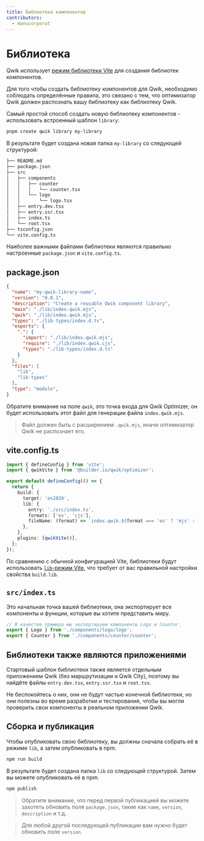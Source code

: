 ```yaml
---
title: Библиотека компонентов
contributors:
  - manucorporat
---
```


# Библиотека

Qwik использует [режим библиотеки Vite](https://vitejs.dev/guide/build.html#library-mode) для создания библиотек компонентов.

Для того чтобы создать библиотеку компонентов для Qwik, необходимо соблюдать определённые правила, это связано с тем, что оптимизатор Qwik должен распознать вашу библиотеку как библиотеку Qwik.

Самый простой способ создать новую библиотеку компонентов - использовать встроенный шаблон `library`:

```bash
pnpm create qwik library my-library
```

В результате будет создана новая папка `my-library` со следующей структурой:

```bash {2,11,14}
├── README.md
├── package.json
├── src
│   ├── components
│   │   ├── counter
│   │   │   └── counter.tsx
│   │   └── logo
│   │       └── logo.tsx
│   ├── entry.dev.tsx
│   ├── entry.ssr.tsx
│   ├── index.ts
│   └── root.tsx
├── tsconfig.json
└── vite.config.ts
```

Наиболее важными файлами библиотеки являются правильно настроенные `package.json` и `vite.config.ts`.

## package.json

```json
{
  "name": "my-qwik-library-name",
  "version": "0.0.1",
  "description": "Create a reusable Qwik component library",
  "main": "./lib/index.qwik.mjs",
  "qwik": "./lib/index.qwik.mjs",
  "types": "./lib-types/index.d.ts",
  "exports": {
    ".": {
      "import": "./lib/index.qwik.mjs",
      "require": "./lib/index.qwik.cjs",
      "types": "./lib-types/index.d.ts"
    }
  },
  "files": [
    "lib",
    "lib-types"
  ],
  "type": "module",
}
```

Обратите внимание на поле `qwik`, это точка входа для Qwik Optimizer, он будет использовать этот файл для генерации файла `index.qwik.mjs`.

> Файл должен быть с расширением `.qwik.mjs`, иначе оптимизатор Qwik не распознает его.

## vite.config.ts

```ts {8-12}
import { defineConfig } from 'vite';
import { qwikVite } from '@builder.io/qwik/optimizer';

export default defineConfig(() => {
  return {
    build: {
      target: 'es2020',
      lib: {
        entry: './src/index.ts',
        formats: ['es', 'cjs'],
        fileName: (format) => `index.qwik.${format === 'es' ? 'mjs' : 'cjs'}`,
      },
    },
    plugins: [qwikVite()],
  };
});
```

По сравнению с обычной конфигурацией Vite, библиотеки будут использовать [`lib`-режим Vite](https://vitejs.dev/guide/build.html#library-mode), что требует от вас правильной настройки свойства `build.lib`.

## `src/index.ts`

Это начальная точка вашей библиотеки, она экспортирует все компоненты и функции, которые вы хотите представить миру.

```ts
// В качестве примера мы экспортируем компоненты Logo и Counter.
export { Logo } from './components/logo/logo';
export { Counter } from './components/counter/counter';
```

## Библиотеки также являются приложениями

Стартовый шаблон библиотеки также является отдельным приложением Qwik (без маршрутизации и Qwik City), поэтому вы найдёте файлы `entry.dev.tsx`, `entry.ssr.tsx` и `root.tsx`.

Не беспокойтесь о них, они не будут частью конечной библиотеки, но они полезны во время разработки и тестирования, чтобы вы могли проверить свои компоненты в реальном приложении Qwik.

## Сборка и публикация

Чтобы опубликовать свою библиотеку, вы должны сначала собрать её в режиме `lib`, а затем опубликовать в npm.

```bash
npm run build
```

В результате будет создана папка `lib` со следующей структурой. Затем вы можете опубликовать её в npm.

```bash {2,11,14}
npm publish
```

> Обратите внимание, что перед первой публикацией вы можете захотеть обновить поля `package.json`, такие как `name`, `version`, `description` и т.д.

> Для любой другой последующей публикации вам нужно будет обновить поле `version`.
